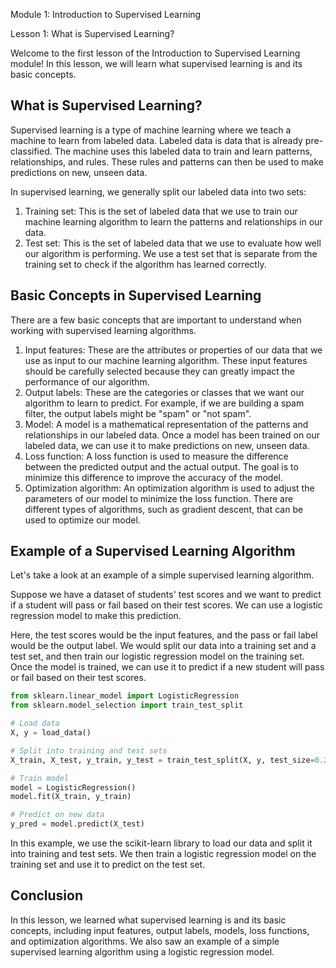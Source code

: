 Module 1: Introduction to Supervised Learning

Lesson 1: What is Supervised Learning?

Welcome to the first lesson of the Introduction to Supervised Learning module! In this lesson, we will learn what supervised learning is and its basic concepts.

## What is Supervised Learning?

Supervised learning is a type of machine learning where we teach a machine to learn from labeled data. Labeled data is data that is already pre-classified. The machine uses this labeled data to train and learn patterns, relationships, and rules. These rules and patterns can then be used to make predictions on new, unseen data.

In supervised learning, we generally split our labeled data into two sets:

1. Training set: This is the set of labeled data that we use to train our machine learning algorithm to learn the patterns and relationships in our data.
2. Test set: This is the set of labeled data that we use to evaluate how well our algorithm is performing. We use a test set that is separate from the training set to check if the algorithm has learned correctly.

## Basic Concepts in Supervised Learning

There are a few basic concepts that are important to understand when working with supervised learning algorithms.

1. Input features: These are the attributes or properties of our data that we use as input to our machine learning algorithm. These input features should be carefully selected because they can greatly impact the performance of our algorithm.
2. Output labels: These are the categories or classes that we want our algorithm to learn to predict. For example, if we are building a spam filter, the output labels might be "spam" or "not spam".
3. Model: A model is a mathematical representation of the patterns and relationships in our labeled data. Once a model has been trained on our labeled data, we can use it to make predictions on new, unseen data.
4. Loss function: A loss function is used to measure the difference between the predicted output and the actual output. The goal is to minimize this difference to improve the accuracy of the model.
5. Optimization algorithm: An optimization algorithm is used to adjust the parameters of our model to minimize the loss function. There are different types of algorithms, such as gradient descent, that can be used to optimize our model.

## Example of a Supervised Learning Algorithm

Let's take a look at an example of a simple supervised learning algorithm.

Suppose we have a dataset of students' test scores and we want to predict if a student will pass or fail based on their test scores. We can use a logistic regression model to make this prediction.

Here, the test scores would be the input features, and the pass or fail label would be the output label. We would split our data into a training set and a test set, and then train our logistic regression model on the training set. Once the model is trained, we can use it to predict if a new student will pass or fail based on their test scores.

```python
from sklearn.linear_model import LogisticRegression
from sklearn.model_selection import train_test_split

# Load data
X, y = load_data()

# Split into training and test sets
X_train, X_test, y_train, y_test = train_test_split(X, y, test_size=0.2, random_state=42)

# Train model
model = LogisticRegression()
model.fit(X_train, y_train)

# Predict on new data
y_pred = model.predict(X_test)
```

In this example, we use the scikit-learn library to load our data and split it into training and test sets. We then train a logistic regression model on the training set and use it to predict on the test set.

## Conclusion

In this lesson, we learned what supervised learning is and its basic concepts, including input features, output labels, models, loss functions, and optimization algorithms. We also saw an example of a simple supervised learning algorithm using a logistic regression model.